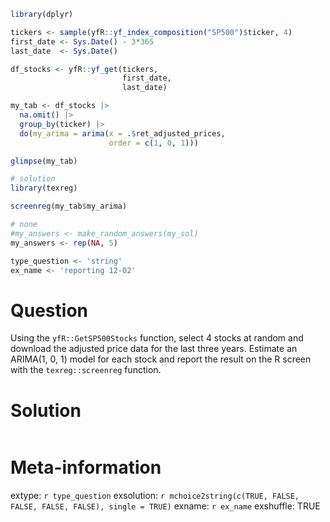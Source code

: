 ```r
library(dplyr)

tickers <- sample(yfR::yf_index_composition("SP500")$ticker, 4)
first_date <- Sys.Date() - 3*365
last_date  <- Sys.Date()

df_stocks <- yfR::yf_get(tickers, 
                         first_date, 
                         last_date)

my_tab <- df_stocks |>
  na.omit() |>
  group_by(ticker) |>
  do(my_arima = arima(x = .$ret_adjusted_prices, 
                      order = c(1, 0, 1))) 

glimpse(my_tab)

# solution
library(texreg)

screenreg(my_tab$my_arima)
```

```r
# none
#my_answers <- make_random_answers(my_sol)
my_answers <- rep(NA, 5)

type_question <- 'string'
ex_name <- 'reporting 12-02'
```

Question
========

Using the `yfR::GetSP500Stocks` function, select 4 stocks at random and download the adjusted price data for the last three years. Estimate an ARIMA(1, 0, 1) model for each stock and report the result on the R screen with the `texreg::screenreg` function.


Solution
================

```r
```


Meta-information
================
extype: `r type_question`
exsolution: `r mchoice2string(c(TRUE, FALSE, FALSE, FALSE, FALSE), single = TRUE)`
exname: `r ex_name`
exshuffle: TRUE

